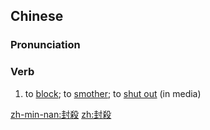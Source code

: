 {{also|封杀}}
==Chinese==
{{zh-forms|s=封杀}}

===Pronunciation===
{{zh-pron
|m=fēngshā
|c=fung1 saat3
|h=pfs=fûng-sat
|mn=hong-sat
|cat=v
}}

===Verb===
{{zh-verb}}

# to [[block]]; to [[smother]]; to [[shut out]] (in media)

[[zh-min-nan:封殺]]
[[zh:封殺]]